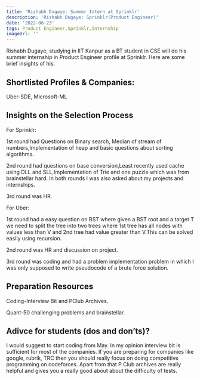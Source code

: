 ```yaml
---
title: 'Rishabh Dugaye: Summer Intern at Sprinklr'
description: 'Rishabh Dugaye: Sprinklr(Product Engineer)'
date: '2022-06-23'
tags: Product Engineer,Sprinklr,Internship
imageUrl: ''
---
```


Rishabh Dugaye, studying in IIT Kanpur as a BT student in CSE will do
his summer internship in Product Engineer profile at Sprinklr. Here are some brief
insights of his.

## Shortlisted Profiles & Companies:
Uber-SDE, Microsoft-ML

## Insights on the Selection Process
For Sprinklr:

1st round had Questions on Binary search, Median of stream of numbers,Implementation of heap and basic questions about sorting algorithms.

2nd round had questions on base conversion,Least recently used cache using DLL and SLL,Implementation of Trie and one puzzle which was from brainstellar hard.
In both rounds I was also asked about my projects and internships.

3rd round was HR.

For Uber:

1st round had a easy question on BST where given a BST root and a target T we need to split the tree into two trees where 1st tree has all nodes with values less than V and 2nd tree had value greater than V.This can be solved easily using recursion.

2nd round was HR and discussion on project.

3rd round was coding and had a problem implementation problem in which I was only supposed to write pseudocode of a brute force solution.

##  Preparation Resources
Coding-Interview Bit and PClub Archives.

Quant-50 challenging problems and brainstellar.

## Adivce for students (dos and don’ts)? 
I would suggest to start coding from May. In my opinion interview bit is sufficient for most of the companies. If you are preparing for companies like google, rubrik, TRC then you should really focus on doing competitive programming on codeforces. Apart from that P Club archives are really helpful and gives you a really good about about the difficulty of tests.

